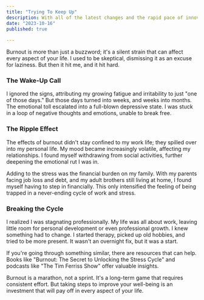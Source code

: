 ```yaml
---
title: "Trying To Keep Up"
description: With all of the latest changes and the rapid pace of innovation, I catch myself reflecting on simpler times.
date: "2023-10-16"
published: true
  
---
```


Burnout is more than just a buzzword; it's a silent strain that can affect every aspect of your life. I used to be skeptical, dismissing it as an excuse for laziness. But then it hit me, and it hit hard.

### The Wake-Up Call
I ignored the signs, attributing my growing fatigue and irritability to just "one of those days." But those days turned into weeks, and weeks into months. The emotional toll escalated into a full-blown depressive state. I was stuck in a loop of negative thoughts and emotions, unable to break free.

### The Ripple Effect
The effects of burnout didn't stay confined to my work life; they spilled over into my personal life. My mood became increasingly volatile, affecting my relationships. I found myself withdrawing from social activities, further deepening the emotional rut I was in.

Adding to the stress was the financial burden on my family. With my parents facing job loss and debt, and my adult brothers still living at home, I found myself having to step in financially. This only intensified the feeling of being trapped in a never-ending cycle of work and stress.

### Breaking the Cycle
I realized I was stagnating professionally. My life was all about work, leaving little room for personal development or even professional growth. I knew something had to change. I started therapy, picked up old hobbies, and tried to be more present. It wasn't an overnight fix, but it was a start.

If you're going through something similar, there are resources that can help. Books like "Burnout: The Secret to Unlocking the Stress Cycle" and podcasts like "The Tim Ferriss Show" offer valuable insights.

Burnout is a marathon, not a sprint. It's a long-term game that requires consistent effort. But taking steps to improve your well-being is an investment that will pay off in every aspect of your life.